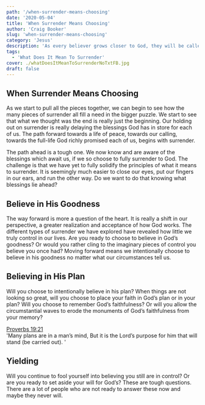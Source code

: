 ```yaml
---
path: '/when-surrender-means-choosing'
date: '2020-05-04'
title: 'When Surrender Means Choosing'
author: 'Craig Booker'
slug: 'when-surrender-means-choosing'
category: 'Jesus'
description: 'As every believer grows closer to God, they will be called to deeper levels of surrender. Here we talk about when surrender means saying.'
tags:
  - 'What Does It Mean To Surrender'
cover: ./whatDoesItMeanToSurrenderNoTxtFB.jpg
draft: false
---
```


## When Surrender Means Choosing

As we start to pull all the pieces together, we can begin to see how the many pieces of surrender all fill a need in the bigger puzzle. We start to see that what we thought was the end is really just the beginning. Our holding out on surrender is really delaying the blessings God has in store for each of us. The path forward towards a life of peace, towards our calling, towards the full-life God richly promised each of us, begins with surrender.

The path ahead is a tough one. We now know and are aware of the blessings which await us, if we so choose to fully surrender to God. The challenge is that we have yet to fully solidify the principles of what it means to surrender. It is seemingly much easier to close our eyes, put our fingers in our ears, and run the other way. Do we want to do that knowing what blessings lie ahead?

## Believe in His Goodness

The way forward is more a question of the heart. It is really a shift in our perspective, a greater realization and acceptance of how God works. The different types of surrender we have explored have revealed how little we truly control in our lives. Are you ready to choose to believe in God’s goodness? Or would you rather cling to the imaginary pieces of control you believe you once had? Moving forward means we intentionally choose to believe in his goodness no matter what our circumstances tell us.

## Believing in His Plan

Will you choose to intentionally believe in his plan? When things are not looking so great, will you choose to place your faith in God’s plan or in your plan? Will you choose to remember God’s faithfulness? Or will you allow the circumstantial waves to erode the monuments of God’s faithfulness from your memory?

[Proverbs 19:21](https://my.bible.com/bible/1588/PRO.19.21)<br />
'Many plans are in a man’s mind, But it is the Lord’s purpose for him that will stand (be carried out). '

## Yielding

Will you continue to fool yourself into believing you still are in control? Or are you ready to set aside your will for God’s? These are tough questions. There are a lot of people who are not ready to answer these now and maybe they never will.
